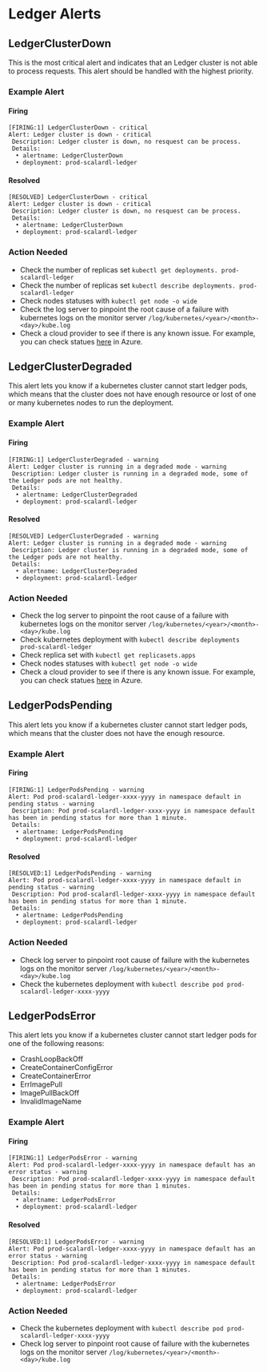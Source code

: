 ---
---

# Ledger Alerts

## LedgerClusterDown

This is the most critical alert and indicates that an Ledger cluster is not able to process requests. This alert should be handled with the highest priority.

### Example Alert

#### Firing

```
[FIRING:1] LedgerClusterDown - critical
Alert: Ledger cluster is down - critical
 Description: Ledger cluster is down, no resquest can be process.
 Details:
  • alertname: LedgerClusterDown
  • deployment: prod-scalardl-ledger
```

#### Resolved

```
[RESOLVED] LedgerClusterDown - critical
Alert: Ledger cluster is down - critical
 Description: Ledger cluster is down, no resquest can be process.
 Details:
  • alertname: LedgerClusterDown
  • deployment: prod-scalardl-ledger
```

### Action Needed

* Check the number of replicas set `kubectl get deployments. prod-scalardl-ledger`
* Check the number of replicas set `kubectl describe deployments. prod-scalardl-ledger`
* Check nodes statuses with `kubectl get node -o wide`
* Check the log server to pinpoint the root cause of a failure with kubernetes logs on the monitor server `/log/kubernetes/<year>/<month>-<day>/kube.log`
* Check a cloud provider to see if there is any known issue. For example, you can check statues [here](https://status.azure.com/en-us/status) in Azure.

## LedgerClusterDegraded

This alert lets you know if a kubernetes cluster cannot start ledger pods, which means that the cluster does not have enough resource or lost of one or many kubernetes nodes to run the deployment.

### Example Alert

#### Firing

```
[FIRING:1] LedgerClusterDegraded - warning
Alert: Ledger cluster is running in a degraded mode - warning
 Description: Ledger cluster is running in a degraded mode, some of the Ledger pods are not healthy.
 Details:
  • alertname: LedgerClusterDegraded
  • deployment: prod-scalardl-ledger
```

#### Resolved

```
[RESOLVED] LedgerClusterDegraded - warning
Alert: Ledger cluster is running in a degraded mode - warning
 Description: Ledger cluster is running in a degraded mode, some of the Ledger pods are not healthy.
 Details:
  • alertname: LedgerClusterDegraded
  • deployment: prod-scalardl-ledger
```

### Action Needed

* Check the log server to pinpoint the root cause of a failure with kubernetes logs on the monitor server `/log/kubernetes/<year>/<month>-<day>/kube.log`
* Check kubernetes deployment with `kubectl describe deployments prod-scalardl-ledger`
* Check replica set with `kubectl get replicasets.apps`
* Check nodes statuses with `kubectl get node -o wide`
* Check a cloud provider to see if there is any known issue. For example, you can check statues [here](https://status.azure.com/en-us/status) in Azure.

## LedgerPodsPending

This alert lets you know if a kubernetes cluster cannot start ledger pods, which means that the cluster does not have the enough resource.

### Example Alert

#### Firing

```
[FIRING:1] LedgerPodsPending - warning
Alert: Pod prod-scalardl-ledger-xxxx-yyyy in namespace default in pending status - warning
 Description: Pod prod-scalardl-ledger-xxxx-yyyy in namespace default has been in pending status for more than 1 minute.
 Details:
  • alertname: LedgerPodsPending
  • deployment: prod-scalardl-ledger
```

#### Resolved

```
[RESOLVED:1] LedgerPodsPending - warning
Alert: Pod prod-scalardl-ledger-xxxx-yyyy in namespace default in pending status - warning
 Description: Pod prod-scalardl-ledger-xxxx-yyyy in namespace default has been in pending status for more than 1 minute.
 Details:
  • alertname: LedgerPodsPending
  • deployment: prod-scalardl-ledger
```

### Action Needed

* Check log server to pinpoint root cause of failure with the kubernetes logs on the monitor server `/log/kubernetes/<year>/<month>-<day>/kube.log`
* Check the kubernetes deployment with `kubectl describe pod prod-scalardl-ledger-xxxx-yyyy`

## LedgerPodsError

This alert lets you know if a kubernetes cluster cannot start ledger pods for one of the following reasons:

* CrashLoopBackOff
* CreateContainerConfigError
* CreateContainerError
* ErrImagePull
* ImagePullBackOff
* InvalidImageName

### Example Alert

#### Firing

```
[FIRING:1] LedgerPodsError - warning
Alert: Pod prod-scalardl-ledger-xxxx-yyyy in namespace default has an error status - warning
 Description: Pod prod-scalardl-ledger-xxxx-yyyy in namespace default has been in pending status for more than 1 minutes.
 Details:
  • alertname: LedgerPodsError
  • deployment: prod-scalardl-ledger
```

#### Resolved

```
[RESOLVED:1] LedgerPodsError - warning
Alert: Pod prod-scalardl-ledger-xxxx-yyyy in namespace default has an error status - warning
 Description: Pod prod-scalardl-ledger-xxxx-yyyy in namespace default has been in pending status for more than 1 minutes.
 Details:
  • alertname: LedgerPodsError
  • deployment: prod-scalardl-ledger
```

### Action Needed

* Check the kubernetes deployment with `kubectl describe pod prod-scalardl-ledger-xxxx-yyyy`
* Check log server to pinpoint root cause of failure with the kubernetes logs on the monitor server `/log/kubernetes/<year>/<month>-<day>/kube.log`
